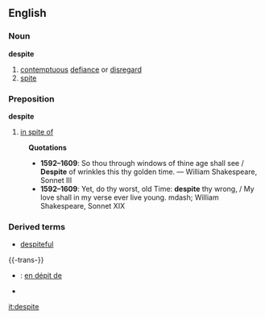 ==English==
===Noun===
'''despite'''
# [[contemptuous]] [[defiance]] or [[disregard]]
# [[spite]]
===Preposition===
'''despite'''
# [[in spite of]]
:'''Quotations'''
:* '''1592&ndash;1609''': So thou through windows of thine age shall see / '''Despite''' of wrinkles this thy golden time. &mdash; William Shakespeare, Sonnet III
:* '''1592&ndash;1609''': Yet, do thy worst, old Time: '''despite''' thy wrong, / My love shall in my verse ever live young. mdash; William Shakespeare, Sonnet XIX

===Derived terms===
*[[despiteful]]

{{-trans-}}

* {{fr}} : [[en dépit de]]
* 

[[it:despite]]